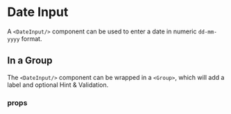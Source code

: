 
<Meta title='Date Input' component={DateInput} />

# Date Input

A `<DateInput/>` component can be used to enter a date in numeric `dd-mm-yyyy` format.

<Canvas>
  <Story name='Default'>
    <DateInput id='dateInputExample' fieldId='dateInputExample'/>
  </Story>
</Canvas>

## In a Group
The `<DateInput/>` component can be wrapped in a `<Group>`, which will add a label and optional Hint & Validation.

<Canvas>
  <Story name='In a Group'>
    <Group label='Date of Birth' hint='dd-mm-yyy format' error= 'Date of birth is required'>
      <DateInput id='dateInputExample' fieldId='dateInputExample' error={'Date of birth is required'} propsInError={{ year: true, month: true, day: true }}/>
    </Group>
  </Story>
</Canvas>

### props
<ArgsTable of={DateInput}/>

<BackToTop/>
